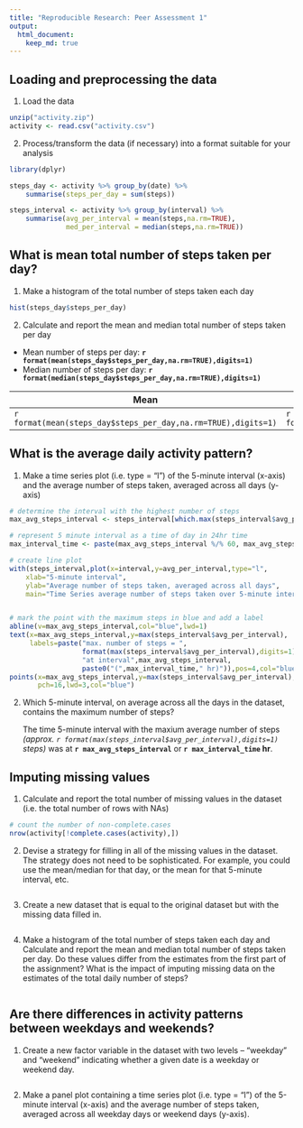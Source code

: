 ```yaml
---
title: "Reproducible Research: Peer Assessment 1"
output: 
  html_document:
    keep_md: true
---
```



## Loading and preprocessing the data

1. Load the data

```r
unzip("activity.zip")
activity <- read.csv("activity.csv")
```
2. Process/transform the data (if necessary) into a format suitable for your analysis

```r
library(dplyr)

steps_day <- activity %>% group_by(date) %>% 
    summarise(steps_per_day = sum(steps))

steps_interval <- activity %>% group_by(interval) %>% 
    summarise(avg_per_interval = mean(steps,na.rm=TRUE),
              med_per_interval = median(steps,na.rm=TRUE))


```



## What is mean total number of steps taken per day?

1. Make a histogram of the total number of steps taken each day

```r
hist(steps_day$steps_per_day)
```


2. Calculate and report the mean and median total number of steps taken per day

* Mean number of steps per day: **`r format(mean(steps_day$steps_per_day,na.rm=TRUE),digits=1) `**
* Median number of steps per day: **`r format(median(steps_day$steps_per_day,na.rm=TRUE),digits=1) `**

|Mean|Median|
|----|------|
|`r format(mean(steps_day$steps_per_day,na.rm=TRUE),digits=1) `|`r format(median(steps_day$steps_per_day,na.rm=TRUE),digits=1) `|

## What is the average daily activity pattern?

1. Make a time series plot (i.e. type = "l") of the 5-minute interval (x-axis) and the average number of steps taken, averaged across all days (y-axis)

```r

# determine the interval with the highest number of steps
max_avg_steps_interval <- steps_interval[which.max(steps_interval$avg_per_interval),]$interval

# represent 5 minute interval as a time of day in 24hr time
max_interval_time <- paste(max_avg_steps_interval %/% 60, max_avg_steps_interval %% 60,sep=":")

# create line plot
with(steps_interval,plot(x=interval,y=avg_per_interval,type="l",
    xlab="5-minute interval",
    ylab="Average number of steps taken, averaged across all days",
    main="Time Series average number of steps taken over 5-minute intervals"))


# mark the point with the maximum steps in blue and add a label
abline(v=max_avg_steps_interval,col="blue",lwd=1)
text(x=max_avg_steps_interval,y=max(steps_interval$avg_per_interval),
     labels=paste("max. number of steps = ",
                  format(max(steps_interval$avg_per_interval),digits=1),
                  "at interval",max_avg_steps_interval,
                  paste0("(",max_interval_time," hr)")),pos=4,col="blue")
points(x=max_avg_steps_interval,y=max(steps_interval$avg_per_interval),
       pch=16,lwd=3,col="blue")
```

2. Which 5-minute interval, on average across all the days in the dataset, contains the maximum number of steps?

    The time 5-minute interval with the maxium average number of steps *(approx. `r format(max(steps_interval$avg_per_interval),digits=1) ` steps)* was at **`r max_avg_steps_interval`** or **`r max_interval_time` hr**.


## Imputing missing values

1. Calculate and report the total number of missing values in the dataset (i.e. the total number of rows with NAs)
```r
# count the number of non-complete.cases
nrow(activity[!complete.cases(activity),])
```

2. Devise a strategy for filling in all of the missing values in the dataset. The strategy does not need to be sophisticated. For example, you could use the mean/median for that day, or the mean for that 5-minute interval, etc.
```r

```

3. Create a new dataset that is equal to the original dataset but with the missing data filled in.
```r

```

4. Make a histogram of the total number of steps taken each day and Calculate and report the mean and median total number of steps taken per day. Do these values differ from the estimates from the first part of the assignment? What is the impact of imputing missing data on the estimates of the total daily number of steps?

```r

```


## Are there differences in activity patterns between weekdays and weekends?

1. Create a new factor variable in the dataset with two levels -- "weekday" and "weekend" indicating whether a given date is a weekday or weekend day.

```r

```

2. Make a panel plot containing a time series plot (i.e. type = "l") of the 5-minute interval (x-axis) and the average number of steps taken, averaged across all weekday days or weekend days (y-axis).

```r

```

